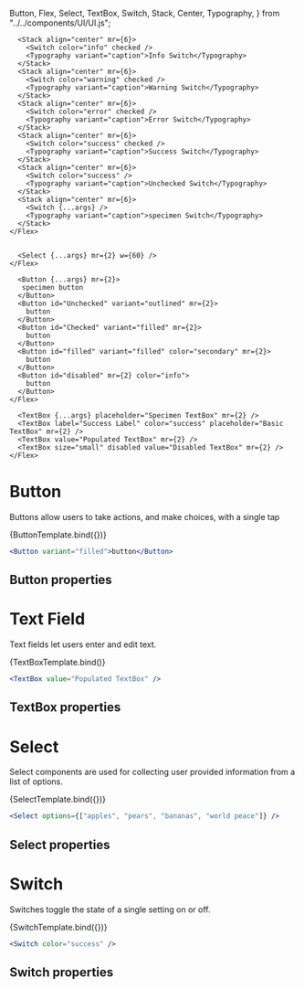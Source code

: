   Button,
  Flex,
  Select,
  TextBox,
  Switch,
  Stack,
  Center,
  Typography,
} from "../../components/UI/UI.js";

<Meta title="Components/INPUTS" />

      <Stack align="center" mr={6}>
        <Switch color="info" checked />
        <Typography variant="caption">Info Switch</Typography>
      </Stack>
      <Stack align="center" mr={6}>
        <Switch color="warning" checked />
        <Typography variant="caption">Warning Switch</Typography>
      </Stack>
      <Stack align="center" mr={6}>
        <Switch color="error" checked />
        <Typography variant="caption">Error Switch</Typography>
      </Stack>
      <Stack align="center" mr={6}>
        <Switch color="success" checked />
        <Typography variant="caption">Success Switch</Typography>
      </Stack>
      <Stack align="center" mr={6}>
        <Switch color="success" />
        <Typography variant="caption">Unchecked Switch</Typography>
      </Stack>
      <Stack align="center" mr={6}>
        <Switch {...args} />
        <Typography variant="caption">specimen Switch</Typography>
      </Stack>
    </Flex>


      <Select {...args} mr={2} w={60} />
    </Flex>

      <Button {...args} mr={2}>
       specimen button
      </Button>
      <Button id="Unchecked" variant="outlined" mr={2}>
        button
      </Button>
      <Button id="Checked" variant="filled" mr={2}>
        button
      </Button>
      <Button id="filled" variant="filled" color="secondary" mr={2}>
        button
      </Button>
      <Button id="disabled" mr={2} color="info">
        button
      </Button>
    </Flex>

      <TextBox {...args} placeholder="Specimen TextBox" mr={2} />
      <TextBox label="Success Label" color="success" placeholder="Basic TextBox" mr={2} />
      <TextBox value="Populated TextBox" mr={2} />
      <TextBox size="small" disabled value="Disabled TextBox" mr={2} />
    </Flex>

# Button

Buttons allow users to take actions, and make choices, with a single tap

<Canvas>
  <Story
    name="Button"
    argTypes={{
      variant: {
        control: "radio",
        options: ['filled', 'outlined', 'standard'],
        defaultValue: "outlined",
        description: "Sets the type of button to display",
      },
      color: {
        control: 'radio',
        options: textHue,
        defaultValue: 'primary',
        description: 'Color of the button'
      }
    }}
    args={{
      variant: 'standard',
      color: 'success'
    }}
  >
    {ButtonTemplate.bind({})}
  </Story>
</Canvas>

```jsx
<Button variant="filled">button</Button>
```

## Button properties

<ArgsTable story="Button" />

# Text Field

Text fields let users enter and edit text.

<Canvas>
  <Story
    name="TextBox"
    argTypes={{
      variant: {
        control: "radio",
        options: ['filled', 'outlined', 'standard'],
        defaultValue: "outlined",
        description: "Sets the type of text box to display",
      },
      label: {
        control: "text",
        defaultValue: "",
        description: "Label to appear above the TextBox  ",
      },
      value: {
        control: "text",
        defaultValue: "",
        description: "Value of the TextBox  ",
      },
      color: {
        control: 'radio',
        options: ['primary', 'secondary', ...textHue],
        defaultValue: 'primary',
        description: 'Color of the TextBox'
      },
      size: {
        control: 'radio',
        options: ['small', 'large'],
        defaultValue: 'large',
        description: 'Size of the TextBox'
      },
    }}
    args={{
      variant: 'standard',
      color: 'primary',
      size: 'large',
      label: 'Specimen'
    }}
  >
    {TextBoxTemplate.bind()}
  </Story>
</Canvas>

```jsx
<TextBox value="Populated TextBox" />
```

## TextBox properties

<ArgsTable story="TextBox" />

# Select

Select components are used for collecting user provided information from a list of options.

<Canvas>
  <Story
    name="Select"
    argTypes={{
      options: { 
        defaultValue: [],
        description: "Array of values to display",
      },
    }}
    args={{
      options: ["peas", "greens", "potatoes", "tomatoes", "you name it!"]
    }}
  >
    {SelectTemplate.bind({})}
  </Story>
</Canvas>

```jsx
<Select options={["apples", "pears", "bananas", "world peace"]} />
```

## Select properties 

<ArgsTable story="Select" />

# Switch

Switches toggle the state of a single setting on or off.

<Canvas>
  <Story
    name="Switch"
    argTypes={{
      checked: {
        control: "boolean",
        defaultValue: false,
        description: "Sets whether Switch is set to true or false",
      },
      color: {
        control: 'radio',
        options: ['primary', 'secondary', ...textHue],
        defaultValue: 'primary',
        description: 'Color of the Switch'
      },
    }}
  >
    {SwitchTemplate.bind({})}
  </Story>
</Canvas>

```jsx
<Switch color="success" />
```

## Switch properties  

<ArgsTable story="Switch" />
